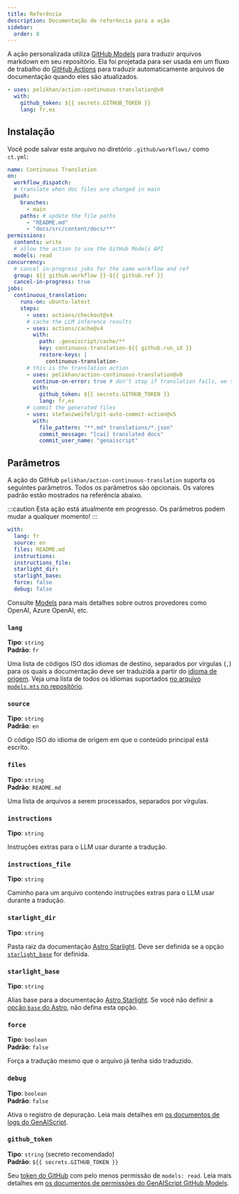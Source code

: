 ```yaml
---
title: Referência
description: Documentação de referência para a ação
sidebar:
  order: 8
---
```


A ação personalizada utiliza [GitHub Models](https://github.com/models) para traduzir arquivos markdown em seu repositório.
Ela foi projetada para ser usada em um fluxo de trabalho do [GitHub Actions](https://docs.github.com/en/actions) para traduzir automaticamente arquivos de documentação quando eles são atualizados.

```yaml title=".github/workflows/ct.yml"
- uses: pelikhan/action-continuous-translation@v0
  with:
    github_token: ${{ secrets.GITHUB_TOKEN }}
    lang: fr,es
```

## Instalação

Você pode salvar este arquivo no diretório `.github/workflows/` como `ct.yml`:

```yaml title=".github/workflows/ct.yml" wrap
name: Continuous Translation
on:
  workflow_dispatch:
  # translate when doc files are changed in main
  push:
    branches:
      - main
    paths: # update the file paths
      - "README.md"
      - "docs/src/content/docs/**"
permissions:
  contents: write
  # allow the action to use the GitHub Models API
  models: read
concurrency:
  # cancel in-progress jobs for the same workflow and ref
  group: ${{ github.workflow }}-${{ github.ref }}
  cancel-in-progress: true
jobs:
  continuous_translation:
    runs-on: ubuntu-latest
    steps:
      - uses: actions/checkout@v4
      # cache the LLM inference results
      - uses: actions/cache@v4
        with:
          path: .genaiscript/cache/**
          key: continuous-translation-${{ github.run_id }}
          restore-keys: |
            continuous-translation-
      # this is the translation action
      - uses: pelikhan/action-continuous-translation@v0
        continue-on-error: true # don't stop if translation fails, we still need to store the cache
        with:
          github_token: ${{ secrets.GITHUB_TOKEN }}
          lang: fr,es
      # commit the generated files
      - uses: stefanzweifel/git-auto-commit-action@v5
        with:
          file_pattern: "**.md* translations/*.json"
          commit_message: "[cai] translated docs"
          commit_user_name: "genaiscript"
```

## Parâmetros

A ação do GitHub `pelikhan/action-continuous-translation` suporta os seguintes parâmetros.
Todos os parâmetros são opcionais.
Os valores padrão estão mostrados na referência abaixo.

:::caution
Esta ação está atualmente em progresso. Os parâmetros podem mudar a qualquer momento!
:::

```yaml
with:
  lang: fr
  source: en
  files: README.md
  instructions:
  instructions_file:
  starlight_dir:
  starlight_base:
  force: false
  debug: false
```

Consulte [Models](../../reference/models/) para mais detalhes sobre outros provedores como OpenAI, Azure OpenAI, etc.

### `lang`

**Tipo**: `string`\
**Padrão**: `fr`

Uma lista de códigos ISO dos idiomas de destino, separados por vírgulas (`,`) para os quais a documentação deve ser traduzida a partir do [idioma de origem](#source).
Veja uma lista de todos os idiomas suportados [no arquivo `models.mts` no repositório](https://github.com/pelikhan/action-continuous-translation/blob/main/genaisrc/src/models.mts).

### `source`

**Tipo**: `string`\
**Padrão**: `en`

O código ISO do idioma de origem em que o conteúdo principal está escrito.

### `files`

**Tipo**: `string`\
**Padrão**: `README.md`

Uma lista de arquivos a serem processados, separados por vírgulas.

### `instructions`

**Tipo**: `string`

Instruções extras para o LLM usar durante a tradução.

### `instructions_file`

**Tipo**: `string`

Caminho para um arquivo contendo instruções extras para o LLM usar durante a tradução.

### `starlight_dir`

**Tipo**: `string`

Pasta raiz da documentação [Astro Starlight](../../reference/astro-starlight/).
Deve ser definida se a opção [`starlight_base`](#starlight_base) for definida.

### `starlight_base`

**Tipo**: `string`

Alias base para a documentação [Astro Starlight](../../reference/astro-starlight/).
Se você não definir a [opção `base` do Astro](https://docs.astro.build/en/reference/configuration-reference/#base), não defina esta opção.

### `force`

**Tipo**: `boolean`\
**Padrão**: `false`

Força a tradução mesmo que o arquivo já tenha sido traduzido.

### `debug`

**Tipo**: `boolean`\
**Padrão**: `false`

Ativa o registro de depuração.
Leia mais detalhes em [os documentos de logs do GenAIScript](https://microsoft.github.io/genaiscript/reference/scripts/logging/).

### `github_token`

**Tipo**: `string` (secreto recomendado)\
**Padrão**: `${{ secrets.GITHUB_TOKEN }}`

Seu [token do GitHub](https://github.com/settings/tokens) com pelo menos permissão de `models: read`. Leia mais detalhes em [os documentos de permissões do GenAIScript GitHub Models](https://microsoft.github.io/genaiscript/reference/github-actions/#github-models-permissions).
